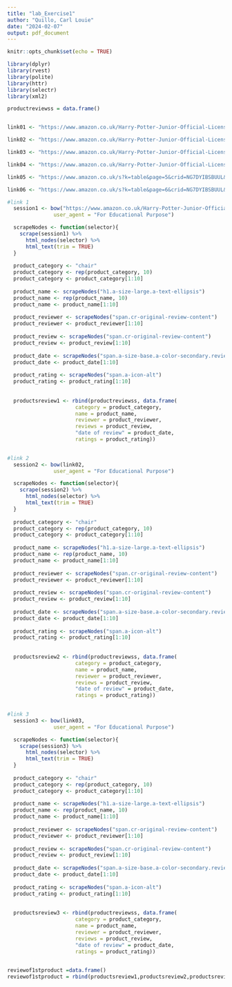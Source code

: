 ```yaml
---
title: "lab_Exercise1"
author: "Quillo, Carl Louie"
date: "2024-02-07"
output: pdf_document
---
```


```r
knitr::opts_chunk$set(echo = TRUE)
```

```r

library(dplyr)
library(rvest)
library(polite)
library(httr)
library(selectr)
library(xml2)

productreviewss = data.frame()


link01 <- "https://www.amazon.co.uk/Harry-Potter-Junior-Official-License/product-reviews/B092QX6QZ3/ref=cm_cr_arp_d_paging_btm_next_2?ie=UTF8&reviewerType=all_reviews&pageNumber=2"

link02 <- "https://www.amazon.co.uk/Harry-Potter-Junior-Official-License/product-reviews/B092QX6QZ3/ref=cm_cr_getr_d_paging_btm_next_3?ie=UTF8&reviewerType=all_reviews&pageNumber=3"

link03 <- "https://www.amazon.co.uk/Harry-Potter-Junior-Official-License/product-reviews/B092QX6QZ3/ref=cm_cr_getr_d_paging_btm_next_4?ie=UTF8&reviewerType=all_reviews&pageNumber=4"

link04 <- "https://www.amazon.co.uk/Harry-Potter-Junior-Official-License/product-reviews/B092QX6QZ3/ref=cm_cr_getr_d_paging_btm_next_4?ie=UTF8&reviewerType=all_reviews&pageNumber=4"

link05 <- "https://www.amazon.co.uk/s?k=table&page=5&crid=NG7DYIBSBUUL&qid=1707353911&sprefix=table%2Caps%2C281&ref=sr_pg_5"

link06 <- "https://www.amazon.co.uk/s?k=table&page=6&crid=NG7DYIBSBUUL&qid=1707355447&sprefix=table%2Caps%2C281&ref=sr_pg_6"

```

```r
#link 1
  session1 <- bow("https://www.amazon.co.uk/Harry-Potter-Junior-Official-License/product-reviews/B092QX6QZ3/ref=cm_cr_arp_d_paging_btm_next_2?ie=UTF8&reviewerType=all_reviews&pageNumber=2",
               user_agent = "For Educational Purpose")

  scrapeNodes <- function(selector){
    scrape(session1) %>%
      html_nodes(selector) %>%
      html_text(trim = TRUE)
  }
  
  product_category <- "chair"
  product_category <- rep(product_category, 10)
  product_category <- product_category[1:10]
  
  product_name <- scrapeNodes("h1.a-size-large.a-text-ellipsis")
  product_name <- rep(product_name, 10)
  product_name <- product_name[1:10]
  
  product_reviewer <- scrapeNodes("span.cr-original-review-content")
  product_reviewer <- product_reviewer[1:10]
  
  product_review <- scrapeNodes("span.cr-original-review-content")
  product_review <- product_review[1:10]
  
  product_date <- scrapeNodes("span.a-size-base.a-color-secondary.review-date")
  product_date <- product_date[1:10]
  
  product_rating <- scrapeNodes("span.a-icon-alt")
  product_rating <- product_rating[1:10]
  
  
  productsreview1 <- rbind(productreviewss, data.frame(
                      category = product_category,
                      name = product_name,
                      reviewer = product_reviewer,
                      reviews = product_review,
                      "date of review" = product_date,
                      ratings = product_rating))
  
```



```r
#link 2
  session2 <- bow(link02,
               user_agent = "For Educational Purpose")

  scrapeNodes <- function(selector){
    scrape(session2) %>%
      html_nodes(selector) %>%
      html_text(trim = TRUE)
  }
  
  product_category <- "chair"
  product_category <- rep(product_category, 10)
  product_category <- product_category[1:10]
  
  product_name <- scrapeNodes("h1.a-size-large.a-text-ellipsis")
  product_name <- rep(product_name, 10)
  product_name <- product_name[1:10]
  
  product_reviewer <- scrapeNodes("span.cr-original-review-content")
  product_reviewer <- product_reviewer[1:10]
  
  product_review <- scrapeNodes("span.cr-original-review-content")
  product_review <- product_review[1:10]
  
  product_date <- scrapeNodes("span.a-size-base.a-color-secondary.review-date")
  product_date <- product_date[1:10]
  
  product_rating <- scrapeNodes("span.a-icon-alt")
  product_rating <- product_rating[1:10]
  
  
  productsreview2 <- rbind(productreviewss, data.frame(
                      category = product_category,
                      name = product_name,
                      reviewer = product_reviewer,
                      reviews = product_review,
                      "date of review" = product_date,
                      ratings = product_rating))
  
```



```r
#link 3
  session3 <- bow(link03,
               user_agent = "For Educational Purpose")

  scrapeNodes <- function(selector){
    scrape(session3) %>%
      html_nodes(selector) %>%
      html_text(trim = TRUE)
  }
  
  product_category <- "chair"
  product_category <- rep(product_category, 10)
  product_category <- product_category[1:10]
  
  product_name <- scrapeNodes("h1.a-size-large.a-text-ellipsis")
  product_name <- rep(product_name, 10)
  product_name <- product_name[1:10]
  
  product_reviewer <- scrapeNodes("span.cr-original-review-content")
  product_reviewer <- product_reviewer[1:10]
  
  product_review <- scrapeNodes("span.cr-original-review-content")
  product_review <- product_review[1:10]
  
  product_date <- scrapeNodes("span.a-size-base.a-color-secondary.review-date")
  product_date <- product_date[1:10]
  
  product_rating <- scrapeNodes("span.a-icon-alt")
  product_rating <- product_rating[1:10]
  
  
  productsreview3 <- rbind(productreviewss, data.frame(
                      category = product_category,
                      name = product_name,
                      reviewer = product_reviewer,
                      reviews = product_review,
                      "date of review" = product_date,
                      ratings = product_rating))
  
```

```r

reviewof1stproduct =data.frame()
reviewof1stproduct = rbind(productsreview1,productsreview2,productsreview3)




```

